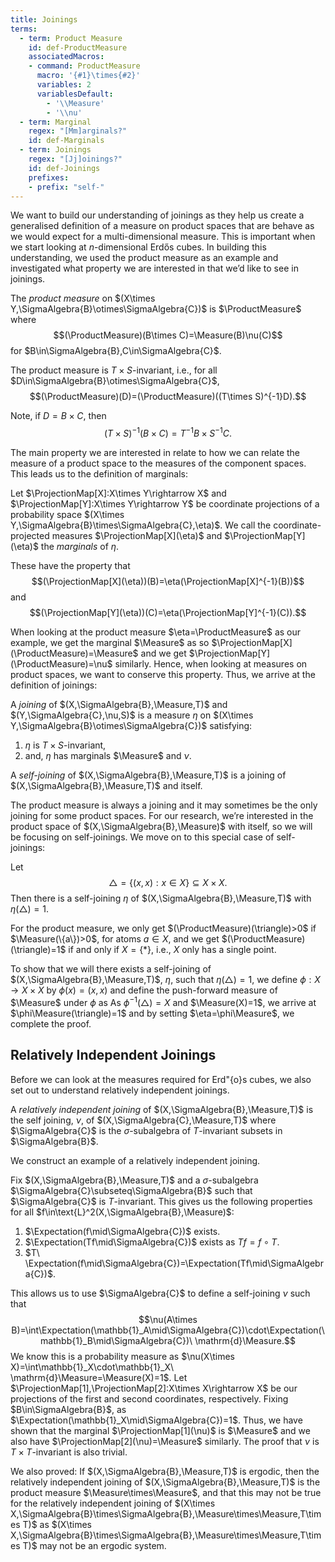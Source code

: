 ```yaml
---
title: Joinings
terms:
  - term: Product Measure
    id: def-ProductMeasure
    associatedMacros:
    - command: ProductMeasure
      macro: '{#1}\times{#2}'
      variables: 2
      variablesDefault:
        - '\\Measure'
        - '\\nu'
  - term: Marginal
    regex: "[Mm]arginals?"
    id: def-Marginals
  - term: Joinings
    regex: "[Jj]oinings?"
    id: def-Joinings
    prefixes:
    - prefix: "self-"
---
```


We want to build our understanding of joinings as they help us create a generalised definition of a measure on product spaces that are behave as we would expect for a multi-dimensional measure. This is important when we start looking at $n$-dimensional Erdős cubes. In building this understanding, we used the product measure as an example and investigated what property we are interested in that we'd like to see in joinings.

::: {#def-ProductMeasure}

The *product measure* on $(X\times Y,\SigmaAlgebra{B}\otimes\SigmaAlgebra{C})$ is $\ProductMeasure$ where
$$(\ProductMeasure)(B\times C)=\Measure(B)\nu(C)$$
for $B\in\SigmaAlgebra{B},C\in\SigmaAlgebra{C}$.

The product measure is $T\times S$-invariant, i.e., for all $D\in\SigmaAlgebra{B}\otimes\SigmaAlgebra{C}$,
$$(\ProductMeasure)(D)=(\ProductMeasure)((T\times S)^{-1}D).$$

Note, if $D=B\times C$, then
$$(T\times S)^{-1}(B\times C)=T^{-1}B\times S^{-1}C.$$
:::

The main property we are interested in relate to how we can relate the measure of a product space to the measures of the component spaces. This leads us to the definition of marginals:

::: {#def-Marginals}

Let $\ProjectionMap[X]:X\times Y\rightarrow X$ and $\ProjectionMap[Y]:X\times Y\rightarrow Y$ be coordinate projections of a probability space $(X\times Y,\SigmaAlgebra{B}\times\SigmaAlgebra{C},\eta)$. We call the coordinate-projected measures $\ProjectionMap[X](\eta)$ and $\ProjectionMap[Y](\eta)$ the *marginals* of $\eta$.

These have the property that
$$(\ProjectionMap[X](\eta))(B)=\eta(\ProjectionMap[X]^{-1}(B))$$
and
$$(\ProjectionMap[Y](\eta))(C)=\eta(\ProjectionMap[Y]^{-1}(C)).$$
:::

When looking at the product measure $\eta=\ProductMeasure$ as our example, we get the marginal $\Measure$ as
\begin{align*}
    (\ProjectionMap[X](\ProductMeasure))(B)&=(\ProductMeasure)(\ProjectionMap[X]^{-1}(B))
    \\&=(\ProductMeasure)(B\times Y)
    \\&=\Measure(B)\nu(Y)
    \\&=\Measure(B),
\end{align*}
so $\ProjectionMap[X](\ProductMeasure)=\Measure$ and we get $\ProjectionMap[Y](\ProductMeasure)=\nu$ similarly. Hence, when looking at measures on product spaces, we want to conserve this property. Thus, we arrive at the definition of joinings:

::: {#def-Joinings}

A *joining* of $(X,\SigmaAlgebra{B},\Measure,T)$ and $(Y,\SigmaAlgebra{C},\nu,S)$ is a measure $\eta$ on $(X\times Y,\SigmaAlgebra{B}\otimes\SigmaAlgebra{C})$ satisfying:

1. $\eta$ is $T\times S$-invariant,
2. and, $\eta$ has marginals $\Measure$ and $\nu$.

A *self-joining* of $(X,\SigmaAlgebra{B},\Measure,T)$ is a joining of $(X,\SigmaAlgebra{B},\Measure,T)$ and itself.
:::

The product measure is always a joining and it may sometimes be the only joining for some product spaces. For our research, we're interested in the product space of $(X,\SigmaAlgebra{B},\Measure)$ with itself, so we will be focusing on self-joinings. We move on to this special case of self-joinings:

::: {#prp-DiagonalJoining}

Let $$\triangle=\{(x,x):x\in X\}\subseteq X\times X.$$ Then there is a self-joining $\eta$ of $(X,\SigmaAlgebra{B},\Measure,T)$ with $\eta(\triangle)=1$.
:::

For the product measure, we only get $(\ProductMeasure)(\triangle)>0$ if $\Measure(\{a\})>0$, for atoms $a\in X$, and we get $(\ProductMeasure)(\triangle)=1$ if and only if $X=\{*\}$, i.e., $X$ only has a single point.

To show that we will there exists a self-joining of $(X,\SigmaAlgebra{B},\Measure,T)$, $\eta$, such that $\eta(\triangle)=1$, we define $\phi:X\rightarrow X\times X$ by $\phi(x)=(x,x)$ and define the push-forward measure of $\Measure$ under $\phi$ as
\begin{align*}
    \phi\Measure(B\times C) &=\Measure(\phi^{-1}(B\times C))
    \\&=\Measure(\{x\in X: x\in B,x\in C \})
    \\&=\Measure(B\cap C).
\end{align*}
As $\phi^{-1}(\triangle)=X$ and $\Measure(X)=1$, we arrive at $\phi\Measure(\triangle)=1$ and by setting $\eta=\phi\Measure$, we complete the proof.

## Relatively Independent Joinings

Before we can look at the measures required for Erd\"{o}s cubes, we also set out to understand relatively independent joinings.

::: {#def-RelativelyIndependentJoining}

A *relatively independent joining* of $(X,\SigmaAlgebra{B},\Measure,T)$ is the self joining, $\nu$, of $(X,\SigmaAlgebra{C},\Measure,T)$ where $\SigmaAlgebra{C}$ is the $\sigma$-subalgebra of $T$-invariant subsets in $\SigmaAlgebra{B}$.
:::

We construct an example of a relatively independent joining.

Fix $(X,\SigmaAlgebra{B},\Measure,T)$ and a $\sigma$-subalgebra $\SigmaAlgebra{C}\subseteq\SigmaAlgebra{B}$ such that $\SigmaAlgebra{C}$ is $T$-invariant. This gives us the following properties for all $f\in\text{L}^2(X,\SigmaAlgebra{B},\Measure)$:

1. $\Expectation(f\mid\SigmaAlgebra{C})$ exists.
2. $\Expectation(Tf\mid\SigmaAlgebra{C})$ exists as $Tf=f\circ T$.
3. $T\ \Expectation(f\mid\SigmaAlgebra{C})=\Expectation(Tf\mid\SigmaAlgebra{C})$.

This allows us to use $\SigmaAlgebra{C}$ to define a self-joining $\nu$ such that
$$\nu(A\times B)=\int\Expectation(\mathbb{1}_A\mid\SigmaAlgebra{C})\cdot\Expectation(\mathbb{1}_B\mid\SigmaAlgebra{C})\ \mathrm{d}\Measure.$$
We know this is a probability measure as $\nu(X\times X)=\int\mathbb{1}_X\cdot\mathbb{1}_X\ \mathrm{d}\Measure=\Measure(X)=1$. Let $\ProjectionMap[1],\ProjectionMap[2]:X\times X\rightarrow X$ be our projections of the first and second coordinates, respectively. Fixing $B\in\SigmaAlgebra{B}$,
\begin{align*}
    \nu(\ProjectionMap[1]^{-1}(B))=\nu(B\times X)
    &=\int\Expectation(\mathbb{1}_B\mid\SigmaAlgebra{C})\cdot\Expectation(\mathbb{1}_X\mid\SigmaAlgebra{C})\ \mathrm{d}\Measure
    \\&=\int\Expectation(\mathbb{1}_B\mid\SigmaAlgebra{C})\ \mathrm{d}\Measure
    \\&=\Measure(B),
\end{align*}
as $\Expectation(\mathbb{1}_X\mid\SigmaAlgebra{C})=1$. Thus, we have shown that the marginal $\ProjectionMap[1](\nu)$ is $\Measure$ and we also have $\ProjectionMap[2](\nu)=\Measure$ similarly. The proof that $\nu$ is $T\times T$-invariant is also trivial.

We also proved: If $(X,\SigmaAlgebra{B},\Measure,T)$ is ergodic, then the relatively independent joining of $(X,\SigmaAlgebra{B},\Measure,T)$ is the product measure $\Measure\times\Measure$, and that this may not be true for the relatively independent joining of $(X\times X,\SigmaAlgebra{B}\times\SigmaAlgebra{B},\Measure\times\Measure,T\times T)$ as $(X\times X,\SigmaAlgebra{B}\times\SigmaAlgebra{B},\Measure\times\Measure,T\times T)$ may not be an ergodic system.